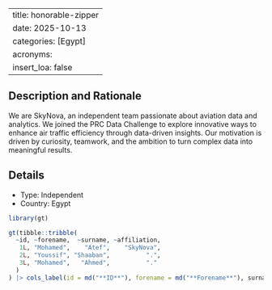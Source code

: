 
---
title: honorable-zipper
date: 2025-10-13
categories: [Egypt]
acronyms:
  insert_loa: false
---

## Description and Rationale

We are SkyNova, an independent team passionate about aviation data and analytics. We joined the PRC Data Challenge to explore innovative ways to enhance air traffic efficiency through data-driven insights. Our motivation is driven by curiosity, teamwork, and the ambition to turn complex data into meaningful results.

## Details

* Type: Independent
* Country: Egypt

```r
library(gt)

gt(tibble::tribble(
  ~id, ~forename,  ~surname, ~affiliation,
   1L, "Mohamed",    "Atef",    "SkyNova",
   2L, "Youssif", "Shaaban",          ".",
   3L, "Mohamed",   "Ahmed",          "."
  )
) |> cols_label(id = md("**ID**"), forename = md("**Forename**"), surname ~ md("**Surname**"), affiliation ~ md("**Affiliation**"))
```
